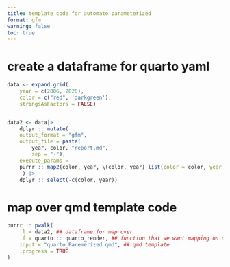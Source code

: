 ```yaml
---
title: template code for automate parameterized 
format: gfm
warning: false 
toc: true
---
```


# create a dataframe for quarto yaml 

```r

data <- expand.grid(
    year = c(2006, 2020),
    color = c("red", 'darkgreen'), 
    stringsAsFactors = FALSE)


data2 <- data|> 
    dplyr :: mutate(
    output_format = "gfm", 
    output_file = paste(
        year, color, "report.md", 
        sep = "-"),
    execute_params = 
    purrr :: map2(color, year, \(color, year) list(color = color, year = year))
     ) |> 
    dplyr :: select(-c(color, year))

```



# map over qmd template code 

```r
purrr :: pwalk(
    .l = data2, ## dataframe for map over
    .f = quarto :: quarto_render, ## function that we want mapping on dataframe
    input = "quarto_Paremerized.qmd", ## qmd template 
    .progress = TRUE
)

```

